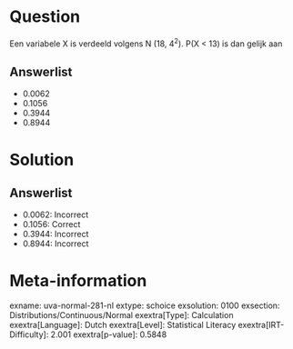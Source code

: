 Question
========

Een variabele X is verdeeld volgens N (18, 4^2^). P(X \< 13) is dan
gelijk aan

Answerlist
----------

* 0.0062
* 0.1056
* 0.3944
* 0.8944

Solution
========

Answerlist
----------

* 0.0062: Incorrect
* 0.1056: Correct
* 0.3944: Incorrect
* 0.8944: Incorrect

Meta-information
================
exname: uva-normal-281-nl
extype: schoice
exsolution: 0100
exsection: Distributions/Continuous/Normal
exextra[Type]: Calculation
exextra[Language]: Dutch
exextra[Level]: Statistical Literacy
exextra[IRT-Difficulty]: 2.001
exextra[p-value]: 0.5848
